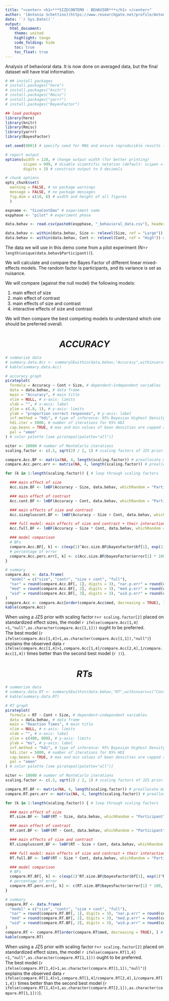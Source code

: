 ```yaml
---
title: "<center> <h1>***SIZECONTEMO - BEHAVIOR***</h1> </center>"
author: '[Antonio Schettino](https://www.researchgate.net/profile/Antonio_Schettino2 "Antonio Schettino")'
date: '`r Sys.Date()`'
output:
  html_document:
    theme: united
    highlight: tango
    code_folding: hide
    toc: true
    toc_float: true
---
```


Analysis of behavioral data. It is now done on averaged data, but the final dataset will have trial information.

```r

# ## install packages
# install.packages("here")
# install.packages("knitr")
# install.packages("Rmisc")
# install.packages("yarrr")
# install.packages("BayesFactor")

## load packages
library(here)
library(knitr)
library(Rmisc)
library(yarrr)
library(BayesFactor)

set.seed(9001) # specify seed for RNG and ensure reproducible results (it's over 9000!)

# report output
options(width = 120, # change output width (for better printing)
        scipen = 999, # disable scientific notation (default: scipen = 0)
        digits = 3) # constrain output to 3 decimals

# chunk options
opts_chunk$set(
  warning = FALSE, # no package warnings
  message = FALSE, # no package messages
  fig.dim = c(10, 6) # width and height of all figures
  )

expname <- "SizeContEmo" # experiment name
expphase <- "pilot" # experiment phase

```

```r

data.behav <- read.csv(paste0(expphase, "_behavioral_data.csv"), header = TRUE) # load data

data.behav <- within(data.behav, Size <- relevel(Size, ref = "Large")) # reference: large size
data.behav <- within(data.behav, Cont <- relevel(Cont, ref = "High")) # reference: high contrast

```

The data we will use in this demo come from a pilot experiment (N=`r length(unique(data.behav$Participant))`).
   
We will calculate and compare the Bayes Factor of different linear mixed-effects models. The random factor is participants, and its variance is set as nuisance.   
   
We will compare (against the null model) the following models:   
   
1. main effect of size
2. main effect of contrast
3. main effects of size and contrast
4. interactive effects of size and contrast
   
We will then compare the best competing models to understand which one should be preferred overall.   

<center> <h1>*ACCURACY*</h1> </center>

```r
# summarize data
# summary.data.Acc <- summarySEwithin(data.behav,"Accuracy",withinvars=c("Cont","Size"),idvar="Participant")
# kable(summary.data.Acc)

# accuracy graph
pirateplot(
  formula = Accuracy ~ Cont + Size, # dependent~independent variables
  data = data.behav, # data frame
  main = "Accuracy", # main title
  xlim = NULL, # x-axis: limits
  xlab = "", # x-axis: label
  ylim = c(.8, 1), # y-axis: limits
  ylab = "proportion correct responses", # y-axis: label
  inf.method = "hdi", # type of inference: 95% Bayesian Highest Density Interval (HDI)
  hdi.iter = 5000, # number of iterations for 95% HDI
  cap.beans = TRUE, # max and min values of bean densities are capped at the limits found in the data
  pal = "xmen"
) # color palette [see piratepal(palette="all")]
```  

```r

niter <- 10000 # number of MonteCarlo iterations
scaling.factor <- c(.5, sqrt(2) / 2, 1) # scaling factors of JZS prior: narrow, medium, wide)

compare.Acc.BF <- matrix(NA, 4, length(scaling.factor)) # preallocate matrix with all BF10
compare.Acc.perc.err <- matrix(NA, 4, length(scaling.factor)) # preallocate matrix with all % errors

for (k in 1:length(scaling.factor)) { # loop through scaling factors

  ### main effect of size
  Acc.size.BF <- lmBF(Accuracy ~ Size, data.behav, whichRandom = "Participant", rscaleFixed = scaling.factor[k], rscaleRandom = "nuisance", rscaleCont = "medium", iterations = niter, posterior = FALSE)

  ### main effect of contrast
  Acc.cont.BF <- lmBF(Accuracy ~ Cont, data.behav, whichRandom = "Participant", rscaleFixed = scaling.factor[k], rscaleRandom = "nuisance", rscaleCont = "medium", iterations = niter, posterior = FALSE)

  ### main effects of size and contrast
  Acc.sizepluscont.BF <- lmBF(Accuracy ~ Size + Cont, data.behav, whichRandom = "Participant", rscaleFixed = scaling.factor[k], rscaleRandom = "nuisance", rscaleCont = "medium", iterations = niter, posterior = FALSE)

  ### full model: main effects of size and contrast + their interaction
  Acc.full.BF <- lmBF(Accuracy ~ Size * Cont, data.behav, whichRandom = "Participant", rscaleFixed = scaling.factor[k], rscaleRandom = "nuisance", rscaleCont = "medium", iterations = niter, posterior = FALSE)

  ### model comparison
  # BFs
  compare.Acc.BF[, k] <- c(exp(1)^Acc.size.BF@bayesFactor$bf[1], exp(1)^Acc.cont.BF@bayesFactor$bf[1], exp(1)^Acc.sizepluscont.BF@bayesFactor$bf[1], exp(1)^Acc.full.BF@bayesFactor$bf[1])
  # percentage of error
  compare.Acc.perc.err[, k] <- c(Acc.size.BF@bayesFactor$error[1] * 100, Acc.cont.BF@bayesFactor$error[1] * 100, Acc.sizepluscont.BF@bayesFactor$error[1] * 100, Acc.full.BF@bayesFactor$error[1] * 100)
}

# summary
compare.Acc <- data.frame(
  "model" = c("size", "contr", "size + cont", "full"),
  "nar" = round(compare.Acc.BF[, 1], digits = 3), "nar.p.err" = round(compare.Acc.perc.err[, 1], digits = 3),
  "med" = round(compare.Acc.BF[, 2], digits = 3), "med.p.err" = round(compare.Acc.perc.err[, 2], digits = 3),
  "wid" = round(compare.Acc.BF[, 3], digits = 3), "wid.p.err" = round(compare.Acc.perc.err[, 3], digits = 3)
)
compare.Acc <- compare.Acc[order(compare.Acc$med, decreasing = TRUE), ] # sort according to medium scaling factor (in descending order)
kable(compare.Acc)
```
   
When using a JZS prior with scaling factor r=`r scaling.factor[2]` placed on standardized effect sizes, the model `r ifelse(compare.Acc[1,4]<1,"null",as.character(compare.Acc[1,1]))` ought to be preferred.   
The best model (`r ifelse(compare.Acc[1,4]>1,as.character(compare.Acc[1,1]),"null")`) explains the observed data `r ifelse(compare.Acc[1,4]>1,compare.Acc[1,4]/compare.Acc[2,4],1/compare.Acc[1,4])` times better than the second best model (`r ))`).   

<center> <h1>*RTs*</h1> </center>

```r
# summarize data
# summary.data.RT <- summarySEwithin(data.behav,"RT",withinvars=c("Cont","Size"),idvar="Participant")
# kable(summary.data.RT)

# RT graph
pirateplot(
  formula = RT ~ Cont + Size, # dependent~independent variables
  data = data.behav, # data frame
  main = "Reaction Times", # main title
  xlim = NULL, # x-axis: limits
  xlab = "", # x-axis: label
  ylim = c(400, 800), # y-axis: limits
  ylab = "ms", # y-axis: label
  inf.method = "hdi", # type of inference: 95% Bayesian Highest Density Interval (HDI)
  hdi.iter = 5000, # number of iterations for 95% HDI
  cap.beans = TRUE, # max and min values of bean densities are capped at the limits found in the data
  pal = "xmen"
) # color palette [see piratepal(palette="all")]
```  

```r

niter <- 10000 # number of MonteCarlo iterations
scaling.factor <- c(.5, sqrt(2) / 2, 1) # scaling factors of JZS prior: narrow, medium, wide)

compare.RT.BF <- matrix(NA, 4, length(scaling.factor)) # preallocate matrix with all BF10
compare.RT.perc.err <- matrix(NA, 4, length(scaling.factor)) # preallocate matrix with all % errors

for (k in 1:length(scaling.factor)) { # loop through scaling factors

  ### main effect of size
  RT.size.BF <- lmBF(RT ~ Size, data.behav, whichRandom = "Participant", rscaleFixed = scaling.factor[k], rscaleRandom = "nuisance", rscaleCont = "medium", iterations = niter, posterior = FALSE)

  ### main effect of contrast
  RT.cont.BF <- lmBF(RT ~ Cont, data.behav, whichRandom = "Participant", rscaleFixed = scaling.factor[k], rscaleRandom = "nuisance", rscaleCont = "medium", iterations = niter, posterior = FALSE)

  ### main effects of size and contrast
  RT.sizepluscont.BF <- lmBF(RT ~ Size + Cont, data.behav, whichRandom = "Participant", rscaleFixed = scaling.factor[k], rscaleRandom = "nuisance", rscaleCont = "medium", iterations = niter, posterior = FALSE)

  ### full model: main effects of size and contrast + their interaction
  RT.full.BF <- lmBF(RT ~ Size * Cont, data.behav, whichRandom = "Participant", rscaleFixed = scaling.factor[k], rscaleRandom = "nuisance", rscaleCont = "medium", iterations = niter, posterior = FALSE)

  ### model comparison
  # BFs
  compare.RT.BF[, k] <- c(exp(1)^RT.size.BF@bayesFactor$bf[1], exp(1)^RT.cont.BF@bayesFactor$bf[1], exp(1)^RT.sizepluscont.BF@bayesFactor$bf[1], exp(1)^RT.full.BF@bayesFactor$bf[1])
  # percentage of error
  compare.RT.perc.err[, k] <- c(RT.size.BF@bayesFactor$error[1] * 100, RT.cont.BF@bayesFactor$error[1] * 100, RT.sizepluscont.BF@bayesFactor$error[1] * 100, RT.full.BF@bayesFactor$error[1] * 100)
}

# summary
compare.RT <- data.frame(
  "model" = c("size", "contr", "size + cont", "full"),
  "nar" = round(compare.RT.BF[, 1], digits = 3), "nar.p.err" = round(compare.RT.perc.err[, 1], digits = 3),
  "med" = round(compare.RT.BF[, 2], digits = 3), "med.p.err" = round(compare.RT.perc.err[, 2], digits = 3),
  "wid" = round(compare.RT.BF[, 3], digits = 3), "wid.p.err" = round(compare.RT.perc.err[, 3], digits = 3)
)
compare.RT <- compare.RT[order(compare.RT$med, decreasing = TRUE), ] # sort according to medium scaling factor (in descending order)
kable(compare.RT)
```
   
When using a JZS prior with scaling factor r=`r scaling.factor[2]` placed on standardized effect sizes, the model `r ifelse(compare.RT[1,4]<1,"null",as.character(compare.RT[1,1]))` ought to be preferred.   
The best model (`r ifelse(compare.RT[1,4]>1,as.character(compare.RT[1,1]),"null")`) explains the observed data `r ifelse(compare.RT[1,4]>1,compare.RT[1,4]/compare.RT[2,4],1/compare.RT[1,4])` times better than the second best model (`r ifelse(compare.RT[1,4]>1,as.character(compare.RT[2,1]),as.character(compare.RT[1,1]))`).   
